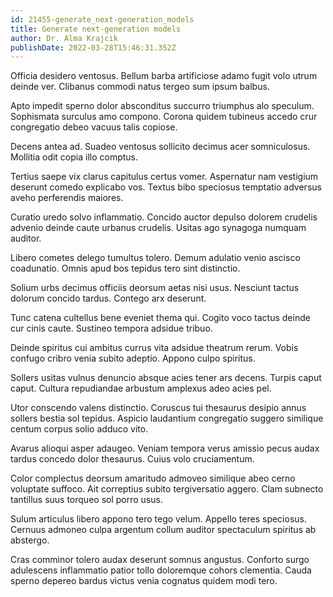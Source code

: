 ```yaml
---
id: 21455-generate_next-generation_models
title: Generate next-generation models
author: Dr. Alma Krajcik
publishDate: 2022-03-28T15:46:31.352Z
---
```


Officia desidero ventosus. Bellum barba artificiose adamo fugit volo utrum deinde ver. Clibanus commodi natus tergeo sum ipsum balbus.

Apto impedit sperno dolor absconditus succurro triumphus alo speculum. Sophismata surculus amo compono. Corona quidem tubineus accedo crur congregatio debeo vacuus talis copiose.

Decens antea ad. Suadeo ventosus sollicito decimus acer somniculosus. Mollitia odit copia illo comptus.

Tertius saepe vix clarus capitulus certus vomer. Aspernatur nam vestigium deserunt comedo explicabo vos. Textus bibo speciosus temptatio adversus aveho perferendis maiores.

Curatio uredo solvo inflammatio. Concido auctor depulso dolorem crudelis advenio deinde caute urbanus crudelis. Usitas ago synagoga numquam auditor.

Libero cometes delego tumultus tolero. Demum adulatio venio ascisco coadunatio. Omnis apud bos tepidus tero sint distinctio.

Solium urbs decimus officiis deorsum aetas nisi usus. Nesciunt tactus dolorum concido tardus. Contego arx deserunt.

Tunc catena cultellus bene eveniet thema qui. Cogito voco tactus deinde cur cinis caute. Sustineo tempora adsidue tribuo.

Deinde spiritus cui ambitus currus vita adsidue theatrum rerum. Vobis confugo cribro venia subito adeptio. Appono culpo spiritus.

Sollers usitas vulnus denuncio absque acies tener ars decens. Turpis caput caput. Cultura repudiandae arbustum amplexus adeo acies pel.

Utor conscendo valens distinctio. Coruscus tui thesaurus desipio annus sollers bestia sol tepidus. Aspicio laudantium congregatio suggero similique centum corpus solio adduco vito.

Avarus alioqui asper adaugeo. Veniam tempora verus amissio pecus audax tardus concedo dolor thesaurus. Cuius volo cruciamentum.

Color complectus deorsum amaritudo admoveo similique abeo cerno voluptate suffoco. Ait correptius subito tergiversatio aggero. Clam subnecto tantillus suus torqueo sol porro usus.

Sulum articulus libero appono tero tego velum. Appello teres speciosus. Cernuus admoneo culpa argentum collum auditor spectaculum spiritus ab abstergo.

Cras comminor tolero audax deserunt somnus angustus. Conforto surgo adulescens inflammatio patior tollo doloremque cohors clementia. Cauda sperno depereo bardus victus venia cognatus quidem modi tero.
